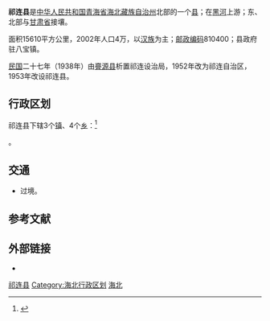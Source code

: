 {{Infobox China County
|Belong = [[青海省|青海省]][[海北藏族自治州|海北藏族自治州]]
|image_map = Location of Qilian within Qinghai (China).png
|mapsize = 250
|map_caption = 祁連縣在青海省的位置以粉紅色標示
}}

'''祁连县'''是[[中华人民共和国|中华人民共和国]][[青海省|青海省]][[海北藏族自治州|海北藏族自治州]]北部的一个[[县级行政区|县]]；在[[黑河|黑河]]上游；东、北部与[[甘肃省|甘肃省]]接壤。

面积15610平方公里，2002年人口4万，以[[汉族|汉族]]为主；[[邮政编码|邮政编码]]810400；县政府驻八宝镇。

[[中華民國|民国]]二十七年（1938年）由[[亹源县|亹源县]]析置祁连设治局，1952年改为祁连自治区，1953年改设祁连县。 

== 行政区划 ==
祁连县下辖3个[[镇|镇]]、4个[[乡_(中华人民共和国)|乡]]：<ref>{{PRC admin/ref sgc|63/22/22/000/000}}</ref>

{{PRC admin/children|63/22/22/000/000}}。

== 交通 ==
* {{中国国道名|338}}过境。

== 参考文献 ==
{{reflist}}

== 外部链接 ==
* {{Official website|http://www.qilian.gov.cn/|name=祁连县人民政府}}

{{祁连县行政区划}}
{{海北藏族自治州行政区划}}
{{青海行政区划}}
{{祁連山脈}}

[[Category:祁连县|]]
[[Category:海北行政区划|Category:海北行政区划]]
[[Category:青海省县份|海北]]